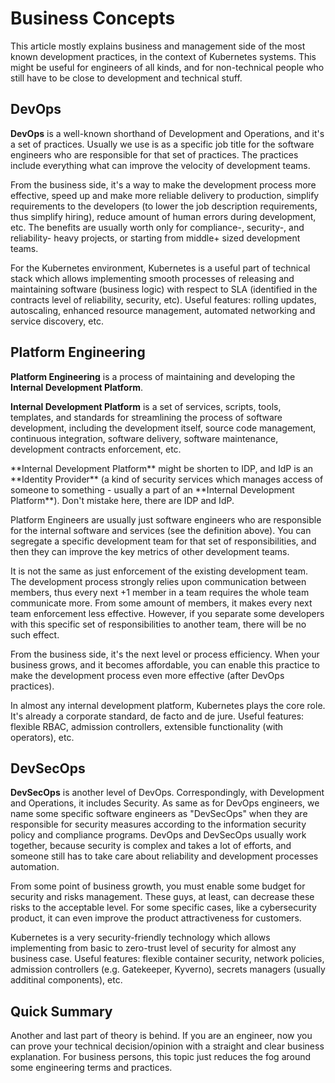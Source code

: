 
# Business Concepts

This article mostly explains business and management side of the most known
development practices, in the context of Kubernetes systems. This might be useful
for engineers of all kinds, and for non-technical people who still have to be
close to development and technical stuff.

## DevOps

**DevOps** is a well-known shorthand of Development and Operations, and it's a set
of practices. Usually we use is as a specific job title for the software engineers
who are responsible for that set of practices. The practices include everything
what can improve the velocity of development teams.

From the business side, it's a way to make the development process more effective,
speed up and make more reliable delivery to production, simplify requirements to
the developers (to lower the job description requirements, thus simplify hiring),
reduce amount of human errors during development, etc. The benefits are usually
worth only for compliance-, security-, and reliability- heavy projects, or starting
from middle+ sized development teams.

For the Kubernetes environment, Kubernetes is a useful part of technical stack which
allows implementing smooth processes of releasing and maintaining software (business
logic) with respect to SLA (identified in the contracts level of reliability,
security, etc). Useful features: rolling updates, autoscaling, enhanced resource
management, automated networking and service discovery, etc.

## Platform Engineering

**Platform Engineering** is a process of maintaining and developing the **Internal
Development Platform**. 

**Internal Development Platform** is a set of services, scripts, tools, templates, and
standards for streamlining the process of software development, including the
development itself, source code management, continuous integration, software delivery,
software maintenance, development contracts enforcement, etc.

<Callout type="warning">
**Internal Development Platform** might be shorten to IDP, and IdP is an
**Identity Provider** (a kind of security services which manages access of someone
to something - usually a part of an **Internal Development Platform**). Don't mistake
here, there are IDP and IdP.
</Callout>

Platform Engineers are usually just software engineers who are responsible for the
internal software and services (see the definition above). You can segregate a
specific development team for that set of responsibilities, and then they can
improve the key metrics of other development teams.

It is not the same as just enforcement of the existing development team. The
development process strongly relies upon communication between members, thus
every next +1 member in a team requires the whole team communicate more. From
some amount of members, it makes every next team enforcement less effective.
However, if you separate some developers with this specific set of responsibilities
to another team, there will be no such effect.

From the business side, it's the next level or process efficiency. When your
business grows, and it becomes affordable, you can enable this practice to make
the development process even more effective (after DevOps practices).

In almost any internal development platform, Kubernetes plays the core role. It's
already a corporate standard, de facto and de jure. Useful features: flexible RBAC,
admission controllers, extensible functionality (with operators), etc.

## DevSecOps

**DevSecOps** is another level of DevOps. Correspondingly, with Development and
Operations, it includes Security. As same as for DevOps engineers, we name
some specific software engineers as "DevSecOps" when they are responsible for
security measures according to the information security policy and compliance
programs. DevOps and DevSecOps usually work together, because security is complex
and takes a lot of efforts, and someone still has to take care about reliability
and development processes automation.

From some point of business growth, you must enable some budget for security and
risks management. These guys, at least, can decrease these risks to the acceptable
level. For some specific cases, like a cybersecurity product, it can even improve
the product attractiveness for customers.

Kubernetes is a very security-friendly technology which allows implementing from
basic to zero-trust level of security for almost any business case. Useful
features: flexible container security, network policies, admission controllers
(e.g. Gatekeeper, Kyverno), secrets managers (usually additinal components), etc.

## Quick Summary

Another and last part of theory is behind. If you are an engineer, now you can
prove your technical decision/opinion with a straight and clear business
explanation. For business persons, this topic just reduces the fog around some
engineering terms and practices.
